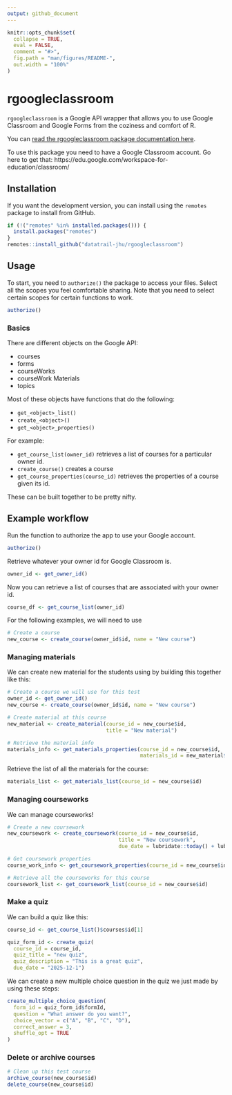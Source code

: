 ```yaml
---
output: github_document
---
```


<!-- README.md is generated from README.Rmd. Please edit that file -->

```r
knitr::opts_chunk$set(
  collapse = TRUE,
  eval = FALSE,
  comment = "#>",
  fig.path = "man/figures/README-",
  out.width = "100%"
)
```


# rgoogleclassroom
  
`rgoogleclassroom` is a Google API wrapper that allows you to use Google Classroom and Google Forms from the coziness and comfort of R.

You can [read the rgoogleclassroom package documentation here](https://datatrail-jhu.github.io/rgoogleclassroom/).

To use this package you need to have a Google Classroom account. Go here to get that: https://edu.google.com/workspace-for-education/classroom/
  

## Installation
  
If you want the development version, you can install using the `remotes` package to install from GitHub.

```r
if (!("remotes" %in% installed.packages())) {
  install.packages("remotes")
}
remotes::install_github("datatrail-jhu/rgoogleclassroom")
```

## Usage

To start, you need to `authorize()` the package to access your files. Select all the scopes you feel comfortable sharing. Note that you need to select certain scopes for certain functions to work.

```r
authorize()
```

### Basics

There are different objects on the Google API:
  
  - courses
- forms
- courseWorks
- courseWork Materials
- topics

Most of these objects have functions that do the following:
  
- `get_<object>_list()`
- `create_<object>()`
- `get_<object>_properties()`

For example:
  
- `get_course_list(owner_id)` retrieves a list of courses for a particular owner id.
- `create_course()` creates a course
- `get_course_properties(course_id)` retrieves the properties of a course given its id.

These can be built together to be pretty nifty.


## Example workflow

Run the function to authorize the app to use your Google account.

```r
authorize()
```


Retrieve whatever your owner id for Google Classroom is.
```r
owner_id <- get_owner_id()
```

Now you can retrieve a list of courses that are associated with your owner id.

```r
course_df <- get_course_list(owner_id)
```

For the following examples, we will need to use

```r
# Create a course
new_course <- create_course(owner_id$id, name = "New course")
```


### Managing materials

We can create new material for the students using by building this together like this:
  
```r
# Create a course we will use for this test
owner_id <- get_owner_id()
new_course <- create_course(owner_id$id, name = "New course")

# Create material at this course
new_material <- create_material(course_id = new_course$id,
                                title = "New material")

# Retrieve the material info
materials_info <- get_materials_properties(course_id = new_course$id,
                                           materials_id = new_material$id)
```


Retrieve the list of all the materials for the course:

```r
materials_list <- get_materials_list(course_id = new_course$id)
```


### Managing courseworks

We can manage courseworks!
  
```r
# Create a new coursework
new_coursework <- create_coursework(course_id = new_course$id,
                                    title = "New coursework",
                                    due_date = lubridate::today() + lubridate::hours(24))

# Get coursework properties
course_work_info <- get_coursework_properties(course_id = new_course$id, coursework_id = new_coursework$id)

# Retrieve all the courseworks for this course
coursework_list <- get_coursework_list(course_id = new_course$id)
```

### Make a quiz

We can build a quiz like this:
  
```r
course_id <- get_course_list()$courses$id[1]

quiz_form_id <- create_quiz(
  course_id = course_id,
  quiz_title = "new quiz",
  quiz_description = "This is a great quiz",
  due_date = "2025-12-1")
```

We can create a new multiple choice question in the quiz we just made by using these steps:  
  
```r
create_multiple_choice_question(
  form_id = quiz_form_id$formId,
  question = "What answer do you want?",
  choice_vector = c("A", "B", "C", "D"),
  correct_answer = 3,
  shuffle_opt = TRUE
)
```

### Delete or archive courses

```r
# Clean up this test course
archive_course(new_course$id)
delete_course(new_course$id)
```
